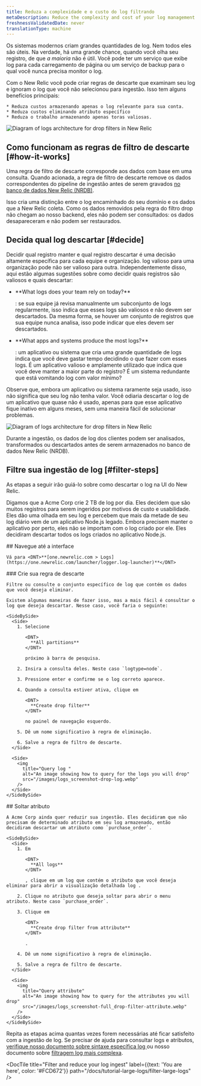 ```yaml
---
title: Reduza a complexidade e o custo do log filtrando
metaDescription: Reduce the complexity and cost of your log management by filtering your logs with drop rules
freshnessValidatedDate: never
translationType: machine
---
```


Os sistemas modernos criam grandes quantidades de log. Nem todos eles são úteis. Na verdade, há uma grande chance, quando você olha seu registro, de que _a maioria_ não é útil. Você pode ter um serviço que exibe log para cada carregamento de página ou um serviço de backup para o qual você nunca precisa monitor o log.

<SideBySide>
  <Side>
    Com o New Relic você pode criar regras de descarte que examinam seu log e ignoram o log que você não selecionou para ingestão. Isso tem alguns benefícios principais:

    * Reduza custos armazenando apenas o log relevante para sua conta.
    * Reduza custos eliminando atributo específico
    * Reduza o trabalho armazenando apenas toras valiosas.
  </Side>

  <Side>
    <img
      title="Logs architecture for drop filters in New Relic"
      alt="Diagram of logs architecture for drop filters in New Relic"
      src="/images/logs_screenshot-full_intro.webp"
    />
  </Side>
</SideBySide>

## Como funcionam as regras de filtro de descarte [#how-it-works]

Uma regra de filtro de descarte corresponde aos dados com base em uma consulta. Quando acionada, a regra de filtro de descarte remove os dados correspondentes do pipeline de ingestão antes de serem gravados [no banco de dados New Relic (NRDB)](/docs/data-apis/get-started/nrdb-horsepower-under-hood/).

Isso cria uma distinção entre o log encaminhado do seu domínio e os dados que a New Relic coleta. Como os dados removidos pela regra do filtro drop não chegam ao nosso backend, eles não podem ser consultados: os dados desapareceram e não podem ser restaurados.

## Decida qual log descartar [#decide]

Decidir qual registro manter e qual registro descartar é uma decisão altamente específica para cada equipe e organização. log valioso para uma organização pode não ser valioso para outra. Independentemente disso, aqui estão algumas sugestões sobre como decidir quais registros são valiosos e quais descartar:

* <DNT>
    **What logs does your team rely on today?**
  </DNT>

  : se sua equipe já revisa manualmente um subconjunto de logs regularmente, isso indica que esses logs são valiosos e não devem ser descartados. Da mesma forma, se houver um conjunto de registros que sua equipe nunca analisa, isso pode indicar que eles devem ser descartados.

* <DNT>
    **What apps and systems produce the most logs?**
  </DNT>

  : um aplicativo ou sistema que cria uma grande quantidade de logs indica que você deve gastar tempo decidindo o que fazer com esses logs. É um aplicativo valioso e amplamente utilizado que indica que você deve manter a maior parte do registro? É um sistema redundante que está vomitando log com valor mínimo?

Observe que, embora um aplicativo ou sistema raramente seja usado, isso não significa que seu log não tenha valor. Você odiaria descartar o log de um aplicativo que quase não é usado, apenas para que esse aplicativo fique inativo em alguns meses, sem uma maneira fácil de solucionar problemas.

<img
  title="Logs architecture for drop filters in New Relic"
  alt="Diagram of logs architecture for drop filters in New Relic"
  src="/images/logs_diagram_ingest-pipeline.webp"
/>

<figcaption>
  Durante a ingestão, os dados de log dos clientes podem ser analisados, transformados ou descartados antes de serem armazenados no banco de dados New Relic (NRDB).
</figcaption>

## Filtre sua ingestão de log [#filter-steps]

As etapas a seguir irão guiá-lo sobre como descartar o log na UI do New Relic.

Digamos que a Acme Corp crie 2 TB de log por dia. Eles decidem que são muitos registros para serem ingeridos por motivos de custo e usabilidade. Eles dão uma olhada em seu log e percebem que mais da metade de seu log diário vem de um aplicativo Node.js legado. Embora precisem manter o aplicativo por perto, eles não se importam com o log criado por ele. Eles decidiram descartar todos os logs criados no aplicativo Node.js.

<Steps>
  <Step>
    ## Navegue até a interface

    Vá para <DNT>**[one.newrelic.com > Logs](https://one.newrelic.com/launcher/logger.log-launcher)**</DNT>
  </Step>

  <Step>
    ### Crie sua regra de descarte

    Filtre ou consulte o conjunto específico de log que contém os dados que você deseja eliminar.

    Existem algumas maneiras de fazer isso, mas a mais fácil é consultar o log que deseja descartar. Nesse caso, você faria o seguinte:

    <SideBySide>
      <Side>
        1. Selecione

           <DNT>
             **All partitions**
           </DNT>

           próximo à barra de pesquisa.

        2. Insira a consulta deles. Neste caso `logtype=node`.

        3. Pressione enter e confirme se o log correto aparece.

        4. Quando a consulta estiver ativa, clique em

           <DNT>
             **Create drop filter**
           </DNT>

           no painel de navegação esquerdo.

        5. Dê um nome significativo à regra de eliminação.

        6. Salve a regra de filtro de descarte.
      </Side>

      <Side>
        <img
          title="Query log "
          alt="An image showing how to query for the logs you will drop"
          src="/images/logs_screenshot-drop-log.webp"
        />
      </Side>
    </SideBySide>
  </Step>

  <Step>
    ## Soltar atributo

    A Acme Corp ainda quer reduzir sua ingestão. Eles decidiram que não precisam de determinado atributo em seu log armazenado, então decidiram descartar um atributo como `purchase_order`.

    <SideBySide>
      <Side>
        1. Em

           <DNT>
             **All logs**
           </DNT>

           , clique em um log que contém o atributo que você deseja eliminar para abrir a visualização detalhada log .

        2. Clique no atributo que deseja soltar para abrir o menu atributo. Neste caso `purchase_order`.

        3. Clique em

           <DNT>
             **Create drop filter from attribute**
           </DNT>

           .

        4. Dê um nome significativo à regra de eliminação.

        5. Salve a regra de filtro de descarte.
      </Side>

      <Side>
        <img
          title="Query attribute"
          alt="An image showing how to query for the attributes you will drop"
          src="/images/logs_screenshot-full_drop-filter-attribute.webp"
        />
      </Side>
    </SideBySide>
  </Step>
</Steps>

Repita as etapas acima quantas vezes forem necessárias até ficar satisfeito com a ingestão de log. Se precisar de ajuda para consultar logs e atributos, [verifique nosso documento sobre sintaxe específica log ](/docs/logs/ui-data/query-syntax-logs/)ou nosso documento sobre [filtragem log mais complexa](/docs/logs/ui-data/drop-data-drop-filter-rules/).

<DocTiles numbered>
  <DocTile
    title="Get started"
    path="/docs/tutorial-large-logs/get-started-managing-large-logs"
  />

  <DocTile
    title="Filter and reduce your log ingest"
    label={{text: 'You are here', color: '#FCD672'}}
    path="/docs/tutorial-large-logs/filter-large-logs"
  />

  <DocTile
    title="Organize your logs"
    path="/docs/tutorial-large-logs/organize-large-logs"
  />
</DocTiles>
